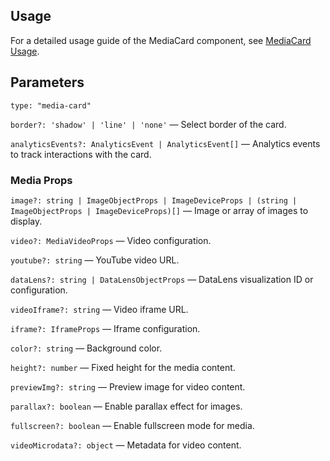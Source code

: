 

<Meta of={MediaCardStories} />
<StoryTemplate>

## Usage

For a detailed usage guide of the MediaCard component, see [MediaCard Usage](https://github.com/gravity-ui/page-constructor/blob/main/memory-bank/usage/mediaCard.md).

## Parameters

`type: "media-card"`

`border?: 'shadow' | 'line' | 'none'` — Select border of the card.

`analyticsEvents?: AnalyticsEvent | AnalyticsEvent[]` — Analytics events to track interactions with the card.

### Media Props

`image?: string | ImageObjectProps | ImageDeviceProps | (string | ImageObjectProps | ImageDeviceProps)[]` — Image or array of images to display.

`video?: MediaVideoProps` — Video configuration.

`youtube?: string` — YouTube video URL.

`dataLens?: string | DataLensObjectProps` — DataLens visualization ID or configuration.

`videoIframe?: string` — Video iframe URL.

`iframe?: IframeProps` — Iframe configuration.

`color?: string` — Background color.

`height?: number` — Fixed height for the media content.

`previewImg?: string` — Preview image for video content.

`parallax?: boolean` — Enable parallax effect for images.

`fullscreen?: boolean` — Enable fullscreen mode for media.

`videoMicrodata?: object` — Metadata for video content.

</StoryTemplate>
